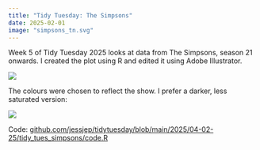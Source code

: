 ```yaml
---
title: "Tidy Tuesday: The Simpsons"
date: 2025-02-01
image: "simpsons_tn.svg"
---
```


Week 5 of Tidy Tuesday 2025 looks at data from The Simpsons, season 21 onwards. I created the plot using R and edited it using Adobe Illustrator.

![](tt_simpsons.png){style="margin:auto;"}

The colours were chosen to reflect the show. I prefer a darker, less saturated version:

![](tt_simpsons_dark.png){style="margin:auto;"}

Code: [github.com/jessjep/tidytuesday/blob/main/2025/04-02-25/tidy_tues_simpsons/code.R](https://github.com/jessjep/tidytuesday/blob/main/2025/04-02-25/tidy_tues_simpsons/code.R)
